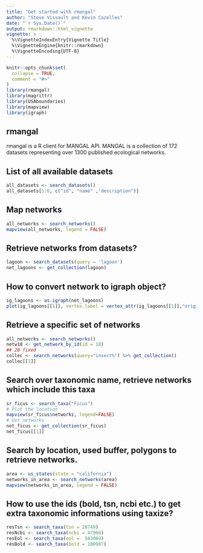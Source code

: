 ---
title: "Get started with rmangal"
author: "Steve Vissault and Kevin Cazelles"
date: "`r Sys.Date()`"
output: rmarkdown::html_vignette
vignette: >
  %\VignetteIndexEntry{Vignette Title}
  %\VignetteEngine{knitr::rmarkdown}
  %\VignetteEncoding{UTF-8}
---


```{r setup, include = FALSE}
knitr::opts_chunk$set(
  collapse = TRUE,
  comment = "#>"
)
library(rmangal)
library(magrittr)
library(USAboundaries)
library(mapview)
library(igraph)
```

## rmangal

rmangal is a R client for MANGAL API. MANGAL is a collection of 172
datasets representing over 1300 published ecological networks.

## List of all available datasets

```{R}
all_datasets <- search_datasets()
all_datasets[1:6, c("id", "name" ,"description")]
```

## Map networks 

```{R}
all_networks <- search_networks()
mapview(all_networks, legend = FALSE)
```

## Retrieve networks from datasets?

```{R}
lagoon <- search_datasets(query = 'lagoon')
net_lagoons <- get_collection(lagoon)
```


## How to convert network to igraph object?

```{R}
ig_lagoons <- as.igraph(net_lagoons)
plot(ig_lagoons[[1]], vertex.label = vertex_attr(ig_lagoons[[1]],"original_name"))
```


## Retrieve a specific set of networks

```{R}
all_networks <- search_networks()
netw18 <- get_network_by_id(id = 18)
## 2B fixed
collec <- search_networks(query="insect%") %>% get_collection()
collec[[1]]
```

## Search over taxonomic name, retrieve networks which include this taxa

```{R}
sr_ficus <- search_taxa("Ficus") 
# Plot the location
mapview(sr_ficus$networks, legend=FALSE)
# Get networks
net_ficus <- get_collection(sr_ficus)
net_ficus[[1]]
```

## Search by location, used buffer, polygons to retrieve networks.

```{R}
area <- us_states(state = "california")
networks_in_area <- search_networks(area)
mapview(networks_in_area, legend = FALSE)
```

## How to use the ids (bold, tsn, ncbi etc.) to get extra taxonomic informations using taxize?

```{R}
resTsn <- search_taxa(tsn = 28749)
resNcbi <- search_taxa(ncbi = 47966)
resEol <- search_taxa(eol =  583069)
resBold <- search_taxa(bold = 100987)
```
